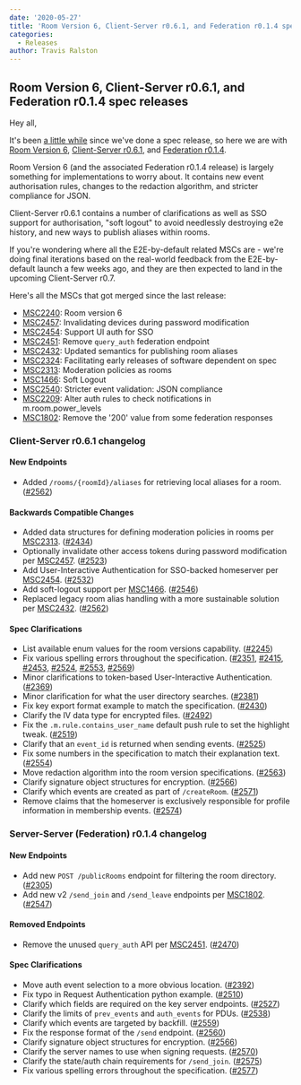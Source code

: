 ```yaml
---
date: '2020-05-27'
title: 'Room Version 6, Client-Server r0.6.1, and Federation r0.1.4 spec releases'
categories:
  - Releases
author: Travis Ralston
---
```


## Room Version 6, Client-Server r0.6.1, and Federation r0.1.4 spec releases

Hey all,

It's been [a little while](https://matrix.org/blog/2019/11/08/client-server-r-0-6-0-and-identity-service-r-0-3-0-releases) since we've done a spec release, so here we are with [Room Version 6](https://matrix.org/docs/spec/rooms/v6), [Client-Server r0.6.1](https://matrix.org/docs/spec/client_server/r0.6.1), and [Federation r0.1.4](https://matrix.org/docs/spec/server_server/r0.1.4).

Room Version 6 (and the associated Federation r0.1.4 release) is largely something for implementations to worry about. It contains new event authorisation rules, changes to the redaction algorithm, and stricter compliance for JSON.

Client-Server r0.6.1 contains a number of clarifications as well as SSO support for authorisation, "soft logout" to avoid needlessly destroying e2e history, and new ways to publish aliases within rooms.

If you're wondering where all the E2E-by-default related MSCs are - we're doing final iterations based on the real-world feedback from the E2E-by-default launch a few weeks ago, and they are then expected to land in the upcoming Client-Server r0.7.

Here's all the MSCs that got merged since the last release:

- [MSC2240](https://github.com/matrix-org/matrix-doc/pull/2240): Room version 6
- [MSC2457](https://github.com/matrix-org/matrix-doc/pull/2457): Invalidating devices during password modification
- [MSC2454](https://github.com/matrix-org/matrix-doc/pull/2454): Support UI auth for SSO
- [MSC2451](https://github.com/matrix-org/matrix-doc/pull/2451): Remove `query_auth` federation endpoint
- [MSC2432](https://github.com/matrix-org/matrix-doc/pull/2432): Updated semantics for publishing room aliases
- [MSC2324](https://github.com/matrix-org/matrix-doc/pull/2324): Facilitating early releases of software dependent on spec
- [MSC2313](https://github.com/matrix-org/matrix-doc/pull/2313): Moderation policies as rooms
- [MSC1466](https://github.com/matrix-org/matrix-doc/issues/1466): Soft Logout
- [MSC2540](https://github.com/matrix-org/matrix-doc/pull/2540): Stricter event validation: JSON compliance
- [MSC2209](https://github.com/matrix-org/matrix-doc/pull/2209): Alter auth rules to check notifications in m.room.power_levels
- [MSC1802](https://github.com/matrix-org/matrix-doc/pull/1802): Remove the '200' value from some federation responses

### Client-Server r0.6.1 changelog

#### New Endpoints

  - Added `/rooms/{roomId}/aliases` for retrieving local aliases for a room. ([\#2562](https://github.com/matrix-org/matrix-doc/issues/2562))

#### Backwards Compatible Changes

  - Added data structures for defining moderation policies in rooms per [MSC2313](https://github.com/matrix-org/matrix-doc/pull/2313). ([\#2434](https://github.com/matrix-org/matrix-doc/issues/2434))
  - Optionally invalidate other access tokens during password modification per [MSC2457](https://github.com/matrix-org/matrix-doc/pull/2457). ([\#2523](https://github.com/matrix-org/matrix-doc/issues/2523))
  - Add User-Interactive Authentication for SSO-backed homeserver per [MSC2454](https://github.com/matrix-org/matrix-doc/pull/2454). ([\#2532](https://github.com/matrix-org/matrix-doc/issues/2532))
  - Add soft-logout support per [MSC1466](https://github.com/matrix-org/matrix-doc/issues/1466). ([\#2546](https://github.com/matrix-org/matrix-doc/issues/2546))
  - Replaced legacy room alias handling with a more sustainable solution per [MSC2432](https://github.com/matrix-org/matrix-doc/pull/2432). ([\#2562](https://github.com/matrix-org/matrix-doc/issues/2562))

#### Spec Clarifications

  - List available enum values for the room versions capability. ([\#2245](https://github.com/matrix-org/matrix-doc/issues/2245))
  - Fix various spelling errors throughout the specification. ([\#2351](https://github.com/matrix-org/matrix-doc/issues/2351), [\#2415](https://github.com/matrix-org/matrix-doc/issues/2415), [\#2453](https://github.com/matrix-org/matrix-doc/issues/2453), [\#2524](https://github.com/matrix-org/matrix-doc/issues/2524), [\#2553](https://github.com/matrix-org/matrix-doc/issues/2553), [\#2569](https://github.com/matrix-org/matrix-doc/issues/2569))
  - Minor clarifications to token-based User-Interactive Authentication. ([\#2369](https://github.com/matrix-org/matrix-doc/issues/2369))
  - Minor clarification for what the user directory searches. ([\#2381](https://github.com/matrix-org/matrix-doc/issues/2381))
  - Fix key export format example to match the specification. ([\#2430](https://github.com/matrix-org/matrix-doc/issues/2430))
  - Clarify the IV data type for encrypted files. ([\#2492](https://github.com/matrix-org/matrix-doc/issues/2492))
  - Fix the `.m.rule.contains_user_name` default push rule to set the highlight tweak. ([\#2519](https://github.com/matrix-org/matrix-doc/issues/2519))
  - Clarify that an `event_id` is returned when sending events. ([\#2525](https://github.com/matrix-org/matrix-doc/issues/2525))
  - Fix some numbers in the specification to match their explanation text. ([\#2554](https://github.com/matrix-org/matrix-doc/issues/2554))
  - Move redaction algorithm into the room version specifications. ([\#2563](https://github.com/matrix-org/matrix-doc/issues/2563))
  - Clarify signature object structures for encryption. ([\#2566](https://github.com/matrix-org/matrix-doc/issues/2566))
  - Clarify which events are created as part of `/createRoom`. ([\#2571](https://github.com/matrix-org/matrix-doc/issues/2571))
  - Remove claims that the homeserver is exclusively responsible for profile information in membership events. ([\#2574](https://github.com/matrix-org/matrix-doc/issues/2574))


### Server-Server (Federation) r0.1.4 changelog

#### New Endpoints

  - Add new `POST /publicRooms` endpoint for filtering the room directory. ([\#2305](https://github.com/matrix-org/matrix-doc/issues/2305))
  - Add new v2 `/send_join` and `/send_leave` endpoints per [MSC1802](https://github.com/matrix-org/matrix-doc/pull/1802). ([\#2547](https://github.com/matrix-org/matrix-doc/issues/2547))

#### Removed Endpoints

  - Remove the unused `query_auth` API per [MSC2451](https://github.com/matrix-org/matrix-doc/pull/2451). ([\#2470](https://github.com/matrix-org/matrix-doc/issues/2470))

#### Spec Clarifications

  - Move auth event selection to a more obvious location. ([\#2392](https://github.com/matrix-org/matrix-doc/issues/2392))
  - Fix typo in Request Authentication python example. ([\#2510](https://github.com/matrix-org/matrix-doc/issues/2510))
  - Clarify which fields are required on the key server endpoints. ([\#2527](https://github.com/matrix-org/matrix-doc/issues/2527))
  - Clarify the limits of `prev_events` and `auth_events` for PDUs. ([\#2538](https://github.com/matrix-org/matrix-doc/issues/2538))
  - Clarify which events are targeted by backfill. ([\#2559](https://github.com/matrix-org/matrix-doc/issues/2559))
  - Fix the response format of the `/send` endpoint. ([\#2560](https://github.com/matrix-org/matrix-doc/issues/2560))
  - Clarify signature object structures for encryption. ([\#2566](https://github.com/matrix-org/matrix-doc/issues/2566))
  - Clarify the server names to use when signing requests. ([\#2570](https://github.com/matrix-org/matrix-doc/issues/2570))
  - Clarify the state/auth chain requirements for `/send_join`. ([\#2575](https://github.com/matrix-org/matrix-doc/issues/2575))
  - Fix various spelling errors throughout the specification. ([\#2577](https://github.com/matrix-org/matrix-doc/issues/2577))
